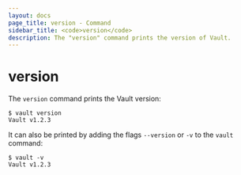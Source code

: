 ```yaml
---
layout: docs
page_title: version - Command
sidebar_title: <code>version</code>
description: The "version" command prints the version of Vault.
---
```


# version

The `version` command prints the Vault version:

```
$ vault version
Vault v1.2.3
```

It can also be printed by adding the flags `--version` or `-v` to the `vault` command:

```
$ vault -v
Vault v1.2.3
```
